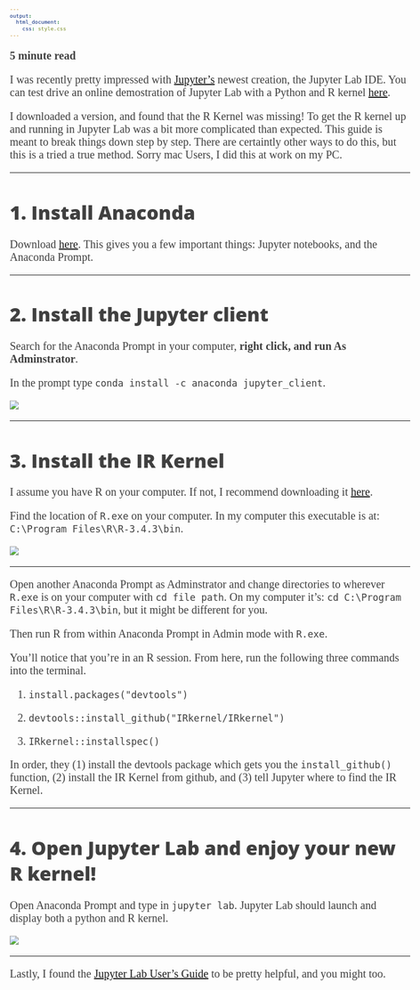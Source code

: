 ```yaml
---
output: 
  html_document:
    css: style.css
---
```


<style type="text/css"> 
body { 
  font-size: 20px;
  font-family: "Lora"; 
  color: #404040;
} 
blockquote {
  color: #808080;
  font-style: italic;
  font-size: 20px;
  font-family: "Lora"; 
}
code.r{ 
  font-size: 15px; 
} 
pre { 
  font-size: 11px 
} 
h1 { /* Header 1 */
  font-size: 34px;
  font-family: 'Open Sans', 'Helvetica Neue', Helvetica, Arial, sans-serif;
  font-weight: 900;
}
h2 { /* Header 2 */
  font-size: 32px;
  font-family: 'Open Sans', 'Helvetica Neue', Helvetica, Arial, sans-serif;
  font-weight: 900;
}
h3 { /* Header 3 */
  font-size: 30px;
  font-family: 'Open Sans', 'Helvetica Neue', Helvetica, Arial, sans-serif;
  font-weight: 900;
}
h4 { /* Header 4 */
  font-size: 28px;
  font-family: 'Open Sans', 'Helvetica Neue', Helvetica, Arial, sans-serif;
  font-weight: 900;
}
h5 { /* Header 5 */
  font-size: 26px;
  font-family: 'Open Sans', 'Helvetica Neue', Helvetica, Arial, sans-serif;
  font-weight: 900;
}
h6 { /* Header 6 */
  font-size: 22px;
  font-family: 'Open Sans', 'Helvetica Neue', Helvetica, Arial, sans-serif;
  font-weight: 900;
}
</style>

**5 minute read**

I was recently pretty impressed with [Jupyter's](http://jupyter.org/) newest creation, the Jupyter Lab IDE. You can test drive an online demostration of Jupyter Lab with a Python and R kernel [here](https://mybinder.org/v2/gh/jupyterlab/jupyterlab-demo/18a9793b58ba86660b5ab964e1aeaf7324d667c8?urlpath=lab%2Ftree%2Fdemo%2FLorenz.ipynb).  

I downloaded a version, and found that the R Kernel was missing! To get the R kernel up and running in Jupyter Lab was a bit more complicated than expected. This guide is meant to break things down step by step. There are certaintly other ways to do this, but this is a tried a true method. Sorry mac Users, I did this at work on my PC.   


***  


# 1. Install Anaconda 

Download [here](https://www.anaconda.com/download/). This gives you a few important things: Jupyter notebooks, and the Anaconda Prompt.  

***  

# 2. Install the Jupyter client 

Search for the Anaconda Prompt in your computer, **right click, and run As Adminstrator**.  

In the prompt type `conda install -c anaconda jupyter_client`.  

![](img/ap.png)

***  


# 3. Install the IR Kernel 

I assume you have R on your computer. If not, I recommend downloading it [here](https://cloud.r-project.org/).  

Find the location of `R.exe` on your computer. In my computer this executable is at: `C:\Program Files\R\R-3.4.3\bin`.  

![](img/cdr.png)  

***  

Open another Anaconda Prompt as Adminstrator and change directories to wherever `R.exe` is on your computer with `cd file path`. On my computer it's: `cd C:\Program Files\R\R-3.4.3\bin`, but it might be different for you.  

Then run R from within Anaconda Prompt in Admin mode with `R.exe`.  

You'll notice that you're in an R session. From here, run the following three commands into the terminal.  

1. `install.packages("devtools")`  

2. `devtools::install_github("IRkernel/IRkernel")`  

3. `IRkernel::installspec()`  

In order, they (1) install the devtools package which gets you the `install_github()` function, (2) install the IR Kernel from github, and (3) tell Jupyter where to find the IR Kernel.  

***  

# 4. Open Jupyter Lab and enjoy your new R kernel!  

Open Anaconda Prompt and type in `jupyter lab`. Jupyter Lab should launch and display both a python and R kernel.  

![](img/ir.png)  

***  

Lastly, I found the [Jupyter Lab User's Guide](https://jupyterlab.readthedocs.io/en/stable/) to be pretty helpful, and you might too.   

